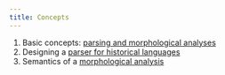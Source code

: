 ```yaml
---
title: Concepts
---
```



1. Basic concepts: [parsing and morphological analyses](./analyses.qmd)
2. Designing a [parser for historical languages](./architecture.qmd)
3. Semantics of a [morphological analysis](./analysis-implementation.qmd)